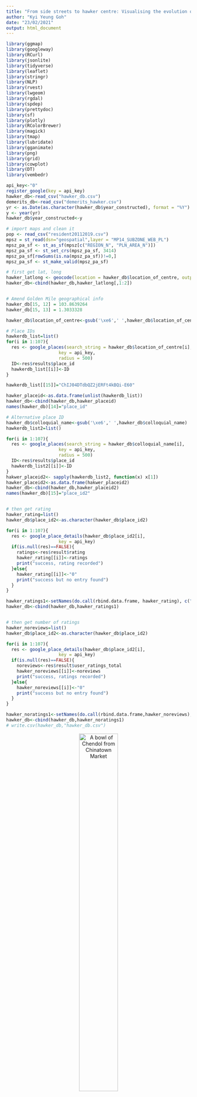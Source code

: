 ```yaml
---
title: "From side streets to hawker centre: Visualising the evolution of hawking in Singapore"
author: "Kyi Yeung Goh"
date: "23/02/2021"
output: html_document
---
```


<style>
.html-widget {
    margin: auto;
}
</style>


<style>
p.caption {
  font-size: 1.0em;
}
</style>

<style type="text/css">

h1.title {
  font-size: 38px;
  text-align: center;
}
h4.author { /* Header 4 - and the author and data headers use this too  */
    font-size: 18px;
  text-align: center;
}
h4.date { /* Header 4 - and the author and data headers use this too  */
  font-size: 18px;
  text-align: center;
}

h1, h2, h3 {
  text-align: center;
}

</style>

```r
library(ggmap)
library(googleway)
library(RCurl)
library(jsonlite)
library(tidyverse)
library(leaflet)
library(stringr)
library(NLP)
library(rvest)
library(lwgeom)
library(rgdal)
library(spdep)
library(prettydoc)
library(sf)
library(plotly)
library(RColorBrewer)
library(magick)
library(tmap)
library(lubridate)
library(gganimate)
library(png)
library(grid)
library(cowplot)
library(DT)
library(vembedr)

api_key<-"0"
register_google(key = api_key)
hawker_db<-read_csv("hawker_db.csv")
demerits_db<-read_csv("demerits_hawker.csv")
yr <- as.Date(as.character(hawker_db$year_constructed), format = "%Y")
y <- year(yr)
hawker_db$year_constructed<-y

# import maps and clean it
pop <- read_csv("resident20112019.csv")
mpsz = st_read(dsn="geospatial",layer = "MP14_SUBZONE_WEB_PL")
mpsz_pa_sf <- st_as_sf(mpsz[c("REGION_N", "PLN_AREA_N")])
mpsz_pa_sf <- st_set_crs(mpsz_pa_sf, 3414)
mpsz_pa_sf[rowSums(is.na(mpsz_pa_sf))!=0,]
mpsz_pa_sf <- st_make_valid(mpsz_pa_sf)
```

```r
# first get lat, long 
hawker_latlong <- geocode(location = hawker_db$location_of_centre, output = "more", source = "google")
hawker_db<-cbind(hawker_db,hawker_latlong[,1:2])


# Amend Golden Mile geographical info
hawker_db[15, 12] = 103.8639264
hawker_db[15, 13] = 1.3033328

hawker_db$location_of_centre<-gsub('\xe6',' ',hawker_db$location_of_centre)

# Place IDs
hawkerdb_list=list()
for(i in 1:107){
  res <- google_places(search_string = hawker_db$location_of_centre[i],
                    key = api_key,
                    radius = 500)
  ID<-res$results$place_id
  hawkerdb_list[[i]]<-ID
}

hawkerdb_list[[15]]="ChIJ04DTdbQZ2jERFt4kBQi-E60" 

hawker_placeid<-as.data.frame(unlist(hawkerdb_list))
hawker_db<-cbind(hawker_db,hawker_placeid)
names(hawker_db)[14]="place_id"

# Alternative place ID
hawker_db$colloquial_name<-gsub('\xe6',' ',hawker_db$colloquial_name)
hawkerdb_list2=list()

for(i in 1:107){
  res <- google_places(search_string = hawker_db$colloquial_name[i],
                    key = api_key,
                    radius = 500)
  ID<-res$results$place_id
  hawkerdb_list2[[i]]<-ID
}
hakwer_placeid2<- sapply(hawkerdb_list2, function(x) x[1])
hawker_placeid2<-as.data.frame(hakwer_placeid2)
hawker_db<-cbind(hawker_db,hawker_placeid2)
names(hawker_db)[15]="place_id2"


# then get rating
hawker_rating=list()
hawker_db$place_id2<-as.character(hawker_db$place_id2)

for(i in 1:107){
  res <- google_place_details(hawker_db$place_id2[i],
                    key = api_key)
  if(is.null(res)==FALSE){
    ratings<-res$result$rating
    hawker_rating[[i]]<-ratings
    print("success, rating recorded")
  }else{
    hawker_rating[[i]]<-"0"
    print("success but no entry found")
  }
}

hawker_ratings1<-setNames(do.call(rbind.data.frame, hawker_rating), c("ratings"))
hawker_db<-cbind(hawker_db,hawker_ratings1)


# then get number of ratings
hawker_noreviews=list()
hawker_db$place_id2<-as.character(hawker_db$place_id2)

for(i in 1:107){
  res <- google_place_details(hawker_db$place_id2[i],
                    key = api_key)
  if(is.null(res)==FALSE){
    noreviews<-res$result$user_ratings_total
    hawker_noreviews[[i]]<-noreviews
    print("success, ratings recorded")
  }else{
    hawker_noreviews[[i]]<-"0"
    print("success but no entry found")
  }
}

hawker_noratings1<-setNames(do.call(rbind.data.frame,hawker_noreviews), c("number_ratings"))
hawker_db<-cbind(hawker_db,hawker_noratings1)
# write.csv(hawker_db,"hawker_db.csv")
```

<center>

![A bowl of Chendol from Chinatown Market](photos/chendol-cropped.png){width=50%}

</center>

The transformation of hawking culture from [“a public nuisance to be removed from the streets"](https://www.roots.gov.sg/stories-landing/stories/Serving-Up-a-Legacy) into a UNESCO Representative List of the Intangible Cutltural Heritage of Humanity is remarkable given the ground-up nature of its emergence as an integral part of our national identity. Practicality, survivalism and adaptation - a predictable if not bland *chapalang* of ingredients - have been the driving forces of change throughout the history of hawking culture in Singapore.

<center>

![A scene from Market Street in the early 1900s](photos/nas_market_scene.jpg)

</center>

The hawker centre experience is simultaneously personal and communal. You know your favourite stalls, the various stall owners and in my case, the favourite corner where both sunlight and the flow of wind enters the market. Chances are that if you have resided in the same neighbourhood for most of your life, you would have seen through at least one stall from your childhood to your adulthood. It is also a semi-formal environment where a smile to the auntie serving you might garner you an additional portion of sweet and sour pork. 

The idea of hawker centres and wet markets has actually been around for quite awhile. The concept was first conceived of as a practical solution to improve public hygiene and health in the early 1900s. The then-Chief health officer for British India, Sir William John Ritchie Simpson, proposed for the creation of shelters for hawkers in 1907. While the idea was subsequently shelved due to cost considerations, it re-emerged in the 1920s and led to the building of [Singapore’s first few ‘hawker centres’ at Kreta Ayer (1921), People’s Park (1923), Carnie Street (1929), Queen Street (1929), Balestier Road (1929) and Lim Tua Tow Road (1935).](https://johorkaki.blogspot.com/2020/06/history-of-singapore-hawker-centre.html)

<center>

![A view of People's Park Market in 1965. Source: National Archives of Singapore](photos/peoplespark_65_nas.jpg)

</center>

However, it was not until the rapid redevelopment of Singapore in the 1960s and 1970s that hawker centres became a critical feature of daily life. The video below depicts the construction of a new town and features markets as an amenity located at the heart of each township.  

<center>
```r
embed_url("https://www.youtube.com/watch?v=-VosvrTlw7c&ab_channel=PrimeMinister%27sOffice%2CSingapore")
```
</center>

## Hygiene or hunger: A story involving spoilt coconut milk

As more new towns developed, hawker centers and wet markets provided the government with an opportunity to solve two problems - first, it offered a politically viable relocation plan for street hawkers and second, it made it easier to enforce hygiene standards of hawkers. The hygiene issues associated with street hawking goes back decades and is extensively documented. A Hawkers Inquiry Commission was set up by Governor F. Gimson in 1950 to social, economic and health issues related to hawking in Singapore. 

>> The report itself acknowledged the extent of the problems caused by hawking, stating that *“[t]here is undeniably a disposition among officials [...] to regard the hawkers as primarily a public nuisance to be removed from the streets”*. 

Everyday workers recognised the problems and in most cases, came up with practical workarounds to avoid suffering from a terrible bout of food poisoning. In an interview with the Oral History Centre, Mr. Vincent Gabriel recounts how he purposefully shifted meal times earlier to avoid having spoilt ingredients in his meal. 

>>Once, he ordered a bowl of laksa only to suspect that the coconut milk had gone sour. To avoid a confrontation with the hawker, he just postponed the meal to the next day. 

In fact, he acknowledges the public health threat posed by street hawking. He notes how breakouts of cholera, dysentry and other water-borne diseases did happen as a result of unsanitary food environments. 

<center>

![A cholera immunisation campaign was launched for hawkers at the Beo Crescent Market in 1972 after an outbreak earlier that year. Source: National Archives of Singapore](photos/hawkers_vaccinated.jpg)

</center>

What then was the appeal of a hawker meal? Simple. 

>>"The idea was to just give you alot of food, and the prices were quite low." 

Sounds familiar? 

This unexciting spoilt coconut milk story does, however, emblematise the spirit of those times - every ordinary folk was, in their own ways, improvising to make ends meet and simply did not have time to entertain unnecessary drama in their lives. Indeed, Vincent notes how hawker food was a compromise as people had to work long hours and simply did not have the luxury of time to go home. **Eating out was therefore viewed as a compromise to home-cooked meals.** The story also brings home the point that any resolution to the issue of street hawking would require a potentially large investment of political capital as it not only provided employment to many but als offered low-cost food options to large swathes of the electorate. 

<center>

![Koeh Sia Yong, a member of the Equator Art Society, depicts street hawkers escaping from public health officials in his painting titled "Here They Come". The painting is one of the key social realist style works that emerges in Singapore in the late 1950s and early 1960s. Source: The National Gallery](photos/heretheycome.png)

</center>

## The 1970s: a period of construction and clean-up

With alternative sources of employment and strong economic growth by the early 1970s, the government decided to push full steam ahead with relocation plans for hawkers as well as the clampdown of illegal hawking. In 1974, the Hawker Department’s Special Squad was established and tasked by the Permanent Secretary (Environment) to clear all illegal hawkers within 18 months. This was achieved in 6 months. 

```r

for (i in 1:107){
  distinct<-floor(hawker_db$year_constructed[i] / 10) * 10
  hawker_db$decade[i]<-distinct
}

hawker_years<-hawker_db %>% 
  group_by(decade) %>% 
  select(decade)%>%
  mutate(count = n())%>%
  distinct(decade,.keep_all = TRUE)

hawker_years[10, 2] = 0
hawker_years[10, 1] = 1930

# Make the plot
p <- ggplot(hawker_years, aes(x=as.factor(decade), y=count, fill=as.factor(decade))) + 
  geom_bar(stat="identity", alpha=0.5, show.legend = FALSE) +
  ylim(-100,120) +
  theme_minimal() +
  theme(
    axis.text = element_blank(),
    axis.title = element_blank(),
    panel.grid = element_blank(),
    plot.margin = unit(rep(-2,4), "cm")
  ) +
  coord_polar(start = 0) +
  geom_text(data=hawker_years, aes(x=as.factor(decade), y=count, label=decade), color="black", fontface="bold",alpha=0.6, size=2.5, inherit.aes = FALSE ) 

p+transition_reveal(decade)

```

While the government continued to clamp down on illegal hawking, it also worked to minimise the frictions associated with mass relocation. They recognised the need to build hawker centers, fast. Some 54 hawker centres were built between 1974 and 1979 or about 11 hawker centres a year. Indeed, as seen in the diagram above, most if not all of the hawker centres we know today were built in the 1970s. Construction slowed in the 1980s and virtually halted till the turn of the century. 

<center>

![A street vendor taken at Chinatown in 1977. Source: National Archives of Singapore](photos/nas_chinatown_77_paul.jpg)

</center>

## The transformation of hawking into an artform - a tale of adaptation, survivalism and practicality

Inadvertently, the move to house street hawkers in a centralised locale surrounded by an entirely new estate town, birthed a novel subset of the evolving Singaporean cultural identity. The hawker centre now served as a literal cultural melting pot. It brought a new multi-ethnic dimension to our food, ending the hitherto ethnic-based locations, clientele and cuisine of street hawking. Once again, practicality incentivised innovation. As Lai Ah Eng notes in her paper *The Kopitiam in Singapore: An Evolving Story about Migration and Cultural Diversity*, the intensified competition of the hawker centre incentivised innovation, resulting in the creation of hybridised and multicultural menu items that we see today. 

### The tale of the mysterious *Rochor mee*

<center>

![Rochor Mee? Source: Visit Singapore, Singapore Tourism Board](photos/visit_sg_hokkienmee.jpg)

</center>

In some sense hawking's evolution into an artform found its roots in particularly harsh and tumultuous soil. In a later part of the interview, Vincent recalls the creation of a mysterious yet famous *Rochor mee*. I was confused. Was I missing something? *Simi lai eh?* Last I checked, hawker centres across Singapore were not selling a dish called *Rochor mee*. He describes this noodle dish as being a by-product of entrepreneurial hawkers that wanted to make use of leftovers to make more money. Back in the 1960s, Rochor Market was known for its pork products. Not wanting to let the leftovers - pork belly, spare parts and lard - go to waste, hawkers would purchase them and stir-fry it with noodles in a broth made out of leftover prawn shells. This cacophony of flavours generated from leftovers turned out to be a hit. Over time, the name *Rochor mee* gave way to the *Hokkien mee* we know today. Now, this partially explains why our Hokkien mee is so different from the Malaysian variant.  

In his interview, Vincent also alludes to the intensified competition that Lai notes in her paper. He remarks how rehousing in markets meant that consumers could now simply hop from one stall to another, often selecting the stall that had better quality food at a slight premium. This competition meant that cheap fish used to make fish cakes was soon replaced with others such as *ang ko li* (red snapper). Some went out of business due to competition while others with better products flourished. 

Another accidental creation was that of Bak Kut Teh. [The ever-amazing *Johorkaki* blog (in a story that primarily focuses on Pulau Saigon at Boat Quay) notes how poor coolies would make use of the discarded meat and bones from the Pulau Saigon Abattoir to make a soup conconction.](https://johorkaki.blogspot.com/2020/07/history-pulau-saigon-singapore-river-bak-kut-teh.html#:~:text=The%20concoction%20was%20probably%20devised,opening%20of%20Pulau%20Saigon%20Abattoir.) To the meat parts and bones, they would add Chinese herbs and dark soy sauce. Hence, it is said that this now-uniquituous dish was created around the 1880s with the opening of an abattoir near Boat Quay. 

<center>

![Pulau Saigon continued to exist as an independent enclave at Boat Quay even up until 1979. Source: National Archives of Singapore](photos/pualau_saigon_79.jpg)

</center>

While hawking was clearly labour-intensive, competitive and in some cases, downright dangerous due to harrassment from gangs, it nonetheless offered a low barrier-to-entry means to eke out a living and work up the social ladder. The lax enforcement of public health standards and supervision of hawking meant that most hawkers were often operating without a license. Stands would pop up and even disappear overnight. In an [interview with the National Archives](https://www.nas.gov.sg/archivesonline/oral_history_interviews/record-details/705687a4-115f-11e3-83d5-0050568939ad?keywords=life%20as%20hawker&keywords-type=all), a rojak hawker by the name of Mr. Lim recalls having to start preparation for his cuttlefish the evening before in order to have it ready by the following afternoon. 

>> An uncharacteristically candid moment is recorded on the tape when the interviewer audibly gasps at Mr. Lim's remarks that he did this backbreaking work 7 days a week without rest. 

Towards the end of the tape, he notes that he eventually moves out of the hawking business and into a managerial role at a local theatre.  

It is thus unsurprising that in the early years, stalls in newly-built hawker centres were hot-ticket items. In fact, balloting for a stall - like a HDB flat - was a rather big event. There were around 31 000 hawkers in Singapore back in 1973. [This booming hawker population was a cause for concern as it was seen as depriving other sectors of the economy from much-needed manpower. To discourage hawking as a means of employment, the government announced that licenses were to be prioritised for the disabled and those above 40.](https://eresources.nlb.gov.sg/newspapers/Digitised/Article/straitstimes19730427-1.2.8?ST=1&AT=search&SortBy=Oldest&k=build+new+hawker+centres&P=1&Display=0&filterS=0&QT=build,new,hawker,centres&oref=article)

<center>

![Balloting of market stalls at Old Kallang Airport Estate - Parliamentary Secretary to Ministry of Health and Ministry of Law, Buang Bin Omar Junid conducting the ballot. Source: National Archives of Singapore](photos/ballot_scene_hawker.jpg)

</center>

## Upturn the downturn: the revival of hawker centres in the early 2000s 

The construction of hawker centres and other market-related facilities grounds to a sharp halt by the 1980s. Returning to the earlier circular barchart, we note a significant decline in the height of the bar after the 1970s. By 1983, concerns had been raised about the oversupply of stalls in hawker centres - [a Hawker's Department official stated that there was no need to build more hawker centres as the ones slated for construction more than met the needs of rehousing the street vendors](https://eresources.nlb.gov.sg/newspapers/Digitised/Article/singmonitor19830429-1.2.10.1?ST=1&AT=search&k=build%20new%20hawker%20centres&QT=build,new,hawker,centres&oref=article). Indeed, between 1986 and 2011, no new hawker centres were built while several were torn down without replacement. 

**As seen below, this 25 year building hiatus meant that the hawker centre no longer featured as the nucleus of activity in new townships**. Bukit Batok, Choa Chu Kang, Sengkang and Punggol did not have hawker centres. Newer townships such as Woodlands, Hougang and Punggol appear to have high population densities and low provision of hawker centres.

### Interactive graphic plotting location of hawker centers and wet markets as of 2016 across Singapore with colour gradient for subzone population in 2019

```r
# Map with density
popdata2019 <- pop  %>%
  dplyr::filter(year == 2019) %>%
  group_by(planning_area, subzone, age_group) %>%
  summarise(`POP` = sum(resident_count)) %>%
  ungroup()%>%
  spread(age_group, POP)%>%
  mutate(`YOUNG` = rowSums(.[3:6])
        +rowSums(.[12])) %>%
  mutate(`ECONOMY ACTIVE` = rowSums(.[7:11])+rowSums(.[13:15])) %>%
  mutate(`AGED` = rowSums(.[16:21])) %>%
  mutate(`TOTAL` = rowSums(.[3:21])) %>%
  mutate(`DEPENDENCY` = (`YOUNG` + `AGED`)/`ECONOMY ACTIVE`) %>%
  select(`planning_area`, `subzone` , `TOTAL`)

popdata2019$subzone<-toupper(popdata2019$subzone)

mpsz_sub <- mpsz %>%
  select(SUBZONE_N, PLN_AREA_N, REGION_N)

mpszpop2019 <- merge(mpsz_sub, popdata2019, 
                      by.x = "SUBZONE_N", by.y = "subzone")

Total_Population <- mpszpop2019

# Dots with location of hawker centers
hawker_db_short<-hawker_db%>%
  select("colloquial_name","year_constructed","lat","lon")
hawkers <- st_as_sf(hawker_db_short, coords = c('lon', 'lat'), crs=4326)


tmap_mode("view")
tm <- 
  tm_shape(Total_Population)+ 
  tm_polygons("TOTAL", 
          palette = "Reds",
          popup.vars=c(
                  "Planning Area: "="PLN_AREA_N"),
          title = "Population",
          alpha = 1,
          n = 5,
          )+
  tm_borders(alpha = 0.5)+
  tm_view(set.zoom.limits = c(11,14))+
  tm_shape(hawkers)+
  tm_bubbles(size=0.05,col="orange",border.col = "black", border.alpha = .5, 
               style="fixed",
               palette="Reds", contrast=1,id="name", 
               popup.vars=c("Name"="colloquial_name", "Year Constructed" = "year_constructed"),
               popup.format=list())
    
    
lf <- tmap_leaflet(tm)

lf

```

As noted earlier, the creation of hawker centres had, by that point in time, exhausted its purpose of rehousing street hawkers who were affected by urban redevelopment plans to more sanitary environments. Although there were calls for the building of new hawker centres and the upgrading of existing ones, the provision of this service was to be slowly transferred to private players. 

<center>

![Ministry of Environment poster discouraging the patronage of street hawkers. Source: National Archives of Singapore](photos/nas_menv_hawker_poster_87.jpg)

</center>

But by early 2001, there was a shift in government thinking on this issue. The then-acting Minister for the Environment Lim Swee Say recognised the role of the institution in Singapore social fabric. Indeed, it has become a must-visit pit stop for any wannabe parliamentarian in every election cycle. Subsequently, a $420 million Hawker Centre Upgrading Programme (HUP) was launched. By 2011, the government announced that it will build 10 new hawker centres. [A commitment was made to build another 10 in 2015’s budget.](https://www.todayonline.com/singapore/10-more-hawker-centres-be-built-within-12-years-grace-fu)  

<center>

![Then Minister for Environment and Communications Ong Pang Boon visiting Amoy Street Food Centre during its official opening in 1983. Source: National Archives of Singapore](photos/ong pang boon_mci.jpg)

</center>


These two developments played out in my neighbourhood with Mei Ling Market undergoing major renovation works and Commonwealth Market, located a stone’s throw from the Queenstown Library and Margaret Drive NTUC, being demolished. While the stalls that I frequented found new homes at Maxwell, Mei Ling and Redhill markets, it was nonetheless a sad to bid farewell to the physical manifestation of many fond childhood memories spent in the area. 

<center>

![Commonwealth Food Centre at Margaret Drive in 1969. Source: Margaret Drive Lost and Found Facebook group](photos/margaretdrive_1969.jpg)

</center>

### *An aside: Does heritage have anything to do with how popular hawker centres are? A look at Google ratings of places.* 

```r
# Create age column
hawker_db$age<-2021-as.integer(hawker_db$year_constructed)
hawker_db$year_constructed<-as.integer(hawker_db$year_constructed)

age_rating <- ggplot(
  hawker_db, 
  aes(x = age, y=ratings)
  ) +
  geom_point(show.legend = FALSE, alpha = 0.7) +
  scale_color_viridis_d() +
  scale_size(range = c(2, 12)) +
  scale_x_log10() +
  labs(x = "Number of years since first constructed", y = "Google ratings")

age_rating<- plot_ly(
  hawker_db, x = ~age, y = ~ratings,
  color = ~age,
  text = ~paste("Name: ", colloquial_name,"<br>Age: ", age, '<br>Rating: ', ratings)
)

age_rating

```

Hawker centres are really quite popular institutions. No hawker centre or wet market received a rating of lesser than 3.7 on Google while the average was 4.07. The list of hawker centres ranked by their rating on Google maps can be found here: 

```r
a<-hawker_db%>%
  select(colloquial_name,ratings)%>%
  arrange(desc(ratings))

datatable(a,
  caption = 'Ratings of hawker and wet markets in Singapore on Google'
)
```

Interestingly, there appears to be no strong associations between the year a market was first established and its popularity. This is likely due to the fact that famous stalls are likely to be evenly distributed due to relocation efforts and that more famous stalls have opened branches across the island. Additionally, given the HUP, there is likely to be equal standards of amenities across the various hawker centres. More details of each hawker centre and wet market can be found in the map below: 


```r
# Map with density
popdata2019 <- pop  %>%
  dplyr::filter(year == 2019) %>%
  group_by(planning_area, subzone, age_group) %>%
  summarise(`POP` = sum(resident_count)) %>%
  ungroup()%>%
  spread(age_group, POP)%>%
  mutate(`YOUNG` = rowSums(.[3:6])
        +rowSums(.[12])) %>%
  mutate(`ECONOMY ACTIVE` = rowSums(.[7:11])+rowSums(.[13:15])) %>%
  mutate(`AGED` = rowSums(.[16:21])) %>%
  mutate(`TOTAL` = rowSums(.[3:21])) %>%
  mutate(`DEPENDENCY` = (`YOUNG` + `AGED`)/`ECONOMY ACTIVE`) %>%
  select(`planning_area`, `subzone` , `TOTAL`)

popdata2019$subzone<-toupper(popdata2019$subzone)

mpsz_sub <- mpsz %>%
  select(SUBZONE_N, PLN_AREA_N, REGION_N)

mpszpop2019 <- merge(mpsz_sub, popdata2019, 
                      by.x = "SUBZONE_N", by.y = "subzone")

Total_Population <- mpszpop2019

# Dots with location of hawker centers
hawker_db_short<-hawker_db%>%
  select("colloquial_name","ratings","no_of_stalls","number_ratings","year_constructed","lat","lon")
hawkers <- st_as_sf(hawker_db_short, coords = c('lon', 'lat'), crs=4326)


tmap_mode("view")
tm <- 
  tm_shape(Total_Population)+ 
  tm_borders(alpha = 0.5)+
  tm_view(set.zoom.limits = c(11,14))+
  tm_shape(hawkers)+
  tm_bubbles(size=0.6,col = "ratings",scale=0.5,
               border.col = "black", border.alpha = .5, 
               style="fixed", breaks=c(-Inf, seq(3.5, 5, by=0.5), 5),
               palette="Reds", contrast=1, 
               title.col="Google map ratings", id="name", 
               popup.vars=c("Name"="colloquial_name", "Year Constructed" = "year_constructed", "Ratings (Out of 5)"="ratings", "Number of ratings"="number_ratings","Number of stalls"="no_of_stalls"),
               popup.format=list())
    
    
lf <- tmap_leaflet(tm)

lf

```

### What lies ahead for hawker centres and the future of hawking in Singapore?

[As Associate Professor Joan Henderson writes in her op-ed on Channel News Asia, striking a fine balance between the practicality and tradition has been and will continue to be a formidable challenge](https://www.channelnewsasia.com/news/commentary/singapore-hawker-culture-unesco-listing-national-day-rally-10659748). The median age of a hawker in Singapore is currently 60. Although there are encouraging signs of more young hawkers joining the fold, there remains hurdles for new entrants. These include higher rents, long working hours as well as stiff price competition from existing stalls. The government has embarked on a social enterprise scheme - letting newer hawker centres be run independent of the National Environment Agency (NEA) - in an attempt to ensure the continued viability of hawker centres in Singapore. Only time will tell whether these initiatives will bear fruit. 

Hawking has been inextricably linked with Singapore's developmental story. 
Its transformation from a profession whose existence was regarded as part of an uneasy social compromise into a provider of a key component of our national identity - food - was neither inevitable nor natural. The UNESCO nod does justice to the incredibly journey of hawkers in Singapore - a journey characterised by remarkable grit, unusual innovation and skillful adaptation. 

<center>

![Nasi Lemak from the Coconut Club restaurant located near Maxwell Food Centre](photos/cococlub.JPG){width=60%}

</center>


